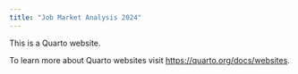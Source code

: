 ```yaml
---
title: "Job Market Analysis 2024"
---
```


This is a Quarto website.

To learn more about Quarto websites visit <https://quarto.org/docs/websites>.
